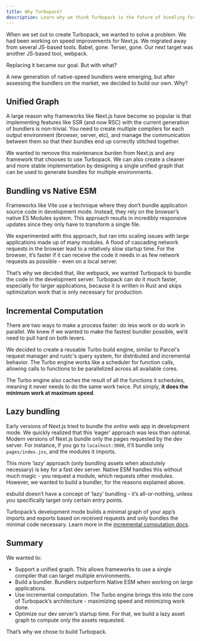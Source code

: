 ```yaml
---
title: Why Turbopack?
description: Learn why we think Turbopack is the future of bundling for the web.
---
```


When we set out to create Turbopack, we wanted to solve a problem. We had been working on speed improvements for Next.js. We migrated away from several JS-based tools. Babel, gone. Terser, gone. Our next target was another JS-based tool, webpack.

Replacing it became our goal. But with what?

A new generation of native-speed bundlers were emerging, but after assessing the bundlers on the market, we decided to build our own. Why?

## Unified Graph

A large reason why frameworks like Next.js have become so popular is that implementing features like SSR (and now RSC) with the current generation of bundlers is non-trivial. You need to create multiple compilers for each output environment (browser, server, etc), and manage the communication between them so that their bundles end up correctly stitched together.

We wanted to remove this maintenance burden from Next.js and any framework that chooses to use Turbopack. We can also create a cleaner and more stable implementation by designing a single unified graph that can be used to generate bundles for multiple environments.

## Bundling vs Native ESM

Frameworks like Vite use a technique where they don’t bundle application source code in development mode. Instead, they rely on the browser’s native ES Modules system. This approach results in incredibly responsive updates since they only have to transform a single file.

We experimented with this approach, but ran into scaling issues with large applications made up of many modules. A flood of cascading network requests in the browser lead to a relatively slow startup time. For the browser, it’s faster if it can receive the code it needs in as few network requests as possible - even on a local server.

That’s why we decided that, like webpack, we wanted Turbopack to bundle the code in the development server. Turbopack can do it much faster, especially for larger applications, because it is written in Rust and skips optimization work that is only necessary for production.

## Incremental Computation

There are two ways to make a process faster: do less work or do work in parallel. We knew if we wanted to make the fastest bundler possible, we’d need to pull hard on both levers.

We decided to create a reusable Turbo build engine, similar to Parcel's request manager and rustc's query system, for distributed and incremental behavior. The Turbo engine works like a scheduler for function calls, allowing calls to functions to be parallelized across all available cores.

The Turbo engine also caches the result of all the functions it schedules, meaning it never needs to do the same work twice. Put simply, **it does the minimum work at maximum speed**.

## Lazy bundling

Early versions of Next.js tried to bundle the _entire_ web app in development mode. We quickly realized that this ‘eager’ approach was less than optimal. Modern versions of Next.js bundle only the pages requested by the dev server. For instance, if you go to `localhost:3000`, it’ll bundle only `pages/index.jsx`, and the modules it imports.

This more ‘lazy’ approach (only bundling assets when absolutely necessary) is key for a fast dev server. Native ESM handles this without much magic - you request a module, which requests other modules. However, we wanted to build a bundler, for the reasons explained above.

esbuild doesn’t have a concept of ‘lazy’ bundling - it’s all-or-nothing, unless you specifically target only certain entry points.

Turbopack’s development mode builds a minimal graph of your app’s imports and exports based on received requests and only bundles the minimal code necessary. Learn more in the [incremental computation docs](/pack/docs/incremental-computation).

## Summary

We wanted to:

- Support a unified graph. This allows frameworks to use a single compiler that can target multiple environments.
- Build a bundler. Bundlers outperform Native ESM when working on large applications.
- Use incremental computation. The Turbo engine brings this into the core of Turbopack’s architecture - maximizing speed and minimizing work done.
- Optimize our dev server’s startup time. For that, we build a lazy asset graph to compute only the assets requested.

That’s why we chose to build Turbopack.
